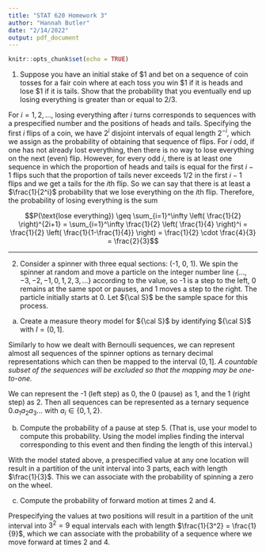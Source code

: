 ```yaml
---
title: "STAT 620 Homework 3"
author: "Hannah Butler"
date: "2/14/2022"
output: pdf_document
---
```


```r
knitr::opts_chunk$set(echo = TRUE)
```

1. Suppose you have an initial stake of \$1 and bet on a sequence of coin tosses for a fair coin where at each toss you win \$1 if it is heads and lose \$1 if it is tails. Show that the probability that you eventually end up losing everything is greater than or equal to 2/3. 

For $i = 1, 2, \dots$, losing everything after $i$ turns corresponds to sequences with a prespecified number and the positions of heads and tails. Specifying the first $i$ flips of a coin, we have $2^i$ disjoint intervals of equal length $2^{-i}$, which we assign as the probability of obtaining that sequence of flips. For $i$ odd, if one has not already lost everything, then there is no way to lose everything on the next (even) flip. However, for every odd $i$, there is at least one sequence in which the proportion of heads and tails is equal for the first $i-1$ flips such that the proportion of tails never exceeds 1/2 in the first $i-1$ flips and we get a tails for the $i$th flip. So we can say that there is at least a $\frac{1}{2^i}$ probability that we lose everything on the $i$th flip. Therefore, the probability of losing everything is the sum

$$P(\text{lose everything}) \geq \sum_{i=1}^\infty \left( \frac{1}{2} \right)^{2i+1} = \sum_{i=1}^\infty \frac{1}{2} \left( \frac{1}{4} \right)^i = \frac{1}{2} \left( \frac{1}{1-\frac{1}{4}} \right) = \frac{1}{2} \cdot \frac{4}{3} = \frac{2}{3}$$

***

2. Consider a spinner with three equal sections: (-1, 0, 1). We spin the spinner at random and move a particle on the integer number line $\{\dots, -3, -2, -1, 0, 1, 2, 3, \dots \}$ according to the value, so -1 is a step to the left, 0 remains at the same spot or pauses, and 1 moves a step to the right. The particle initially starts at 0. Let ${\cal S}$ be the sample space for this process. 

  (a) Create a measure theory model for ${\cal S}$ by identifying ${\cal S}$ with $I = (0,1]$. 
  
  Similarly to how we dealt with Bernoulli sequences, we can represent almost all sequences of the spinner options as ternary decimal representations which can then be mapped to the interval $(0,1]$.  *A countable subset of the sequences will be excluded so that the mapping may be one-to-one.*
  
  We can represent the -1 (left step) as 0, the 0 (pause) as 1, and the 1 (right step) as 2. Then all sequences can be represented as a ternary sequence $0.a_1 a_2 a_3 \dots$ with $a_i \in \{0, 1, 2\}$.
  
  (b) Compute the probability of a pause at step 5. (That is, use your model to compute this probability. Using the model implies finding the interval corresponding to this event and then finding the length of this interval.)
  
  With the model stated above, a prespecified value at any one location will result in a partition of the unit interval into 3 parts, each with length $\frac{1}{3}$. This we can associate with the probability of spinning a zero on the wheel. 
  
  (c) Compute the probability of forward motion at times 2 and 4. 
  
  Prespecifying the values at two positions will result in a partition of the unit interval into $3^2 = 9$ equal intervals each with length $\frac{1}{3^2} = \frac{1}{9}$, which we can associate with the probability of a sequence where we move forward at times 2 and 4. 
  